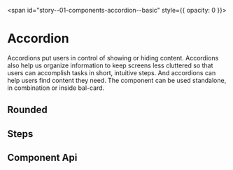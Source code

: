 
<span id="story--01-components-accordion--basic" style={{ opacity: 0 }}></span>

# Accordion

Accordions put users in control of showing or hiding content. Accordions also help us organize information to keep screens less cluttered so that users can accomplish tasks in short, intuitive steps. And accordions can help users find content they need. The component can be used standalone, in combination or inside bal-card.

<Canvas>
  <Story id="01-components-tabs--basic" />
</Canvas>

## Rounded

<Canvas>
  <Story id="01-components-tabs--round" />
</Canvas>

## Steps

<Canvas>
  <Story id="01-components-tabs--steps" />
</Canvas>

## Component Api

<Description markdown={readme} />
<Description markdown={tabItem} />

<br />


<Description markdown={testing} />


<Description markdown={github} />
